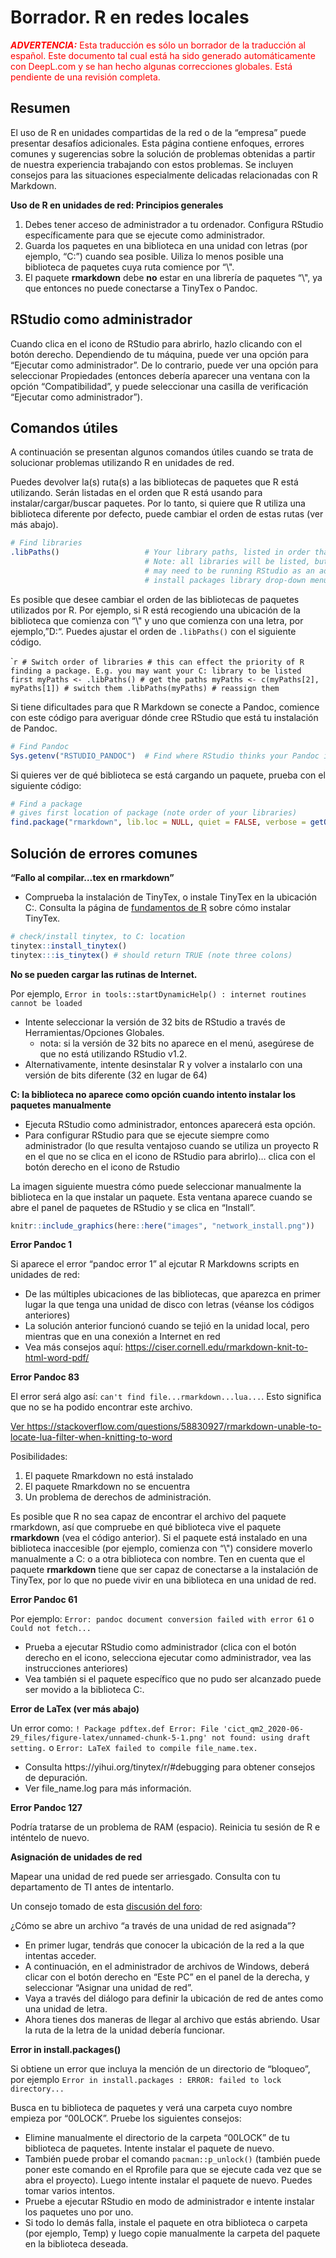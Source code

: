 
# Borrador. R en redes locales {#r-on-network-drives}

<span style="color: red;">**_ADVERTENCIA:_** Esta traducción es sólo un borrador de la traducción al español. Este documento tal cual está ha sido generado automáticamente con DeepL.com y se han hecho algunas correcciones globales. Está pendiente de una revisión completa. </span> 


<!-- ======================================================= -->
## Resumen {#overview-9}

El uso de R en unidades compartidas de la red o de la "empresa" puede presentar desafíos adicionales. Esta página contiene enfoques, errores comunes y sugerencias sobre la solución de problemas obtenidas a partir de nuestra experiencia trabajando con estos problemas. Se incluyen consejos para las situaciones especialmente delicadas relacionadas con R Markdown.


**Uso de R en unidades de red: Principios generales**

1) Debes tener acceso de administrador a tu ordenador. Configura RStudio específicamente para que se ejecute como administrador.  
2) Guarda los paquetes en una biblioteca en una unidad con letras (por ejemplo, "C:") cuando sea posible. Uiliza lo menos posible una biblioteca de paquetes cuya ruta comience por "\\\".  
3) El paquete **rmarkdown** debe **no** estar en una librería de paquetes "\\\", ya que entonces no puede conectarse a TinyTex o Pandoc. 





## RStudio como administrador  {#rstudio-as-administrator}

Cuando clica en el icono de RStudio para abrirlo, hazlo clicando con el botón derecho. Dependiendo de tu máquina, puede ver una opción para "Ejecutar como administrador". De lo contrario, puede ver una opción para seleccionar Propiedades (entonces debería aparecer una ventana con la opción "Compatibilidad", y puede seleccionar una casilla de verificación "Ejecutar como administrador").




## Comandos útiles {#useful-commands}

A continuación se presentan algunos comandos útiles cuando se trata de solucionar problemas utilizando R en unidades de red.

Puedes devolver la(s) ruta(s) a las bibliotecas de paquetes que R está utilizando. Serán listadas en el orden que R está usando para instalar/cargar/buscar paquetes. Por lo tanto, si quiere que R utiliza una biblioteca diferente por defecto, puede cambiar el orden de estas rutas (ver más abajo). 

```r
# Find libraries
.libPaths()                   # Your library paths, listed in order that R installs/searches. 
                              # Note: all libraries will be listed, but to install to some (e.g. C:) you 
                              # may need to be running RStudio as an administrator (it won't appear in the 
                              # install packages library drop-down menu) 
```

Es posible que desee cambiar el orden de las bibliotecas de paquetes utilizados por R. Por ejemplo, si R está recogiendo una ubicación de la biblioteca que comienza con "\\\" y uno que comienza con una letra, por ejemplo, "D:". Puedes ajustar el orden de `.libPaths()` con el siguiente código. 

````r
# Switch order of libraries
# this can effect the priority of R finding a package. E.g. you may want your C: library to be listed first
myPaths <- .libPaths() # get the paths
myPaths <- c(myPaths[2], myPaths[1]) # switch them
.libPaths(myPaths) # reassign them
```

Si tiene dificultades para que R Markdown se conecte a Pandoc, comience con este código para averiguar dónde cree RStudio que está tu instalación de Pandoc. 

```r
# Find Pandoc
Sys.getenv("RSTUDIO_PANDOC")  # Find where RStudio thinks your Pandoc installation is
```

Si quieres ver de qué biblioteca se está cargando un paquete, prueba con el siguiente código:

```r
# Find a package
# gives first location of package (note order of your libraries)
find.package("rmarkdown", lib.loc = NULL, quiet = FALSE, verbose = getOption("verbose")) 
```



<!-- ======================================================= -->
## Solución de errores comunes {#troubleshooting-common-errors}


**"Fallo al compilar...tex en rmarkdown "**  

* Comprueba la instalación de TinyTex, o instale TinyTex en la ubicación C:. Consulta la página de [fundamentos de R](#r-basics) sobre cómo instalar TinyTex. 

```r
# check/install tinytex, to C: location
tinytex::install_tinytex()
tinytex:::is_tinytex() # should return TRUE (note three colons)
```


**No se pueden cargar las rutinas de Internet.**  

Por ejemplo, `Error in tools::startDynamicHelp() : internet routines cannot be loaded`  

* Intente seleccionar la versión de 32 bits de RStudio a través de Herramientas/Opciones Globales.
  * nota: si la versión de 32 bits no aparece en el menú, asegúrese de que no está utilizando RStudio v1.2.
* Alternativamente, intente desinstalar R y volver a instalarlo con una versión de bits diferente (32 en lugar de 64)


**C: la biblioteca no aparece como opción cuando intento instalar los paquetes manualmente**

* Ejecuta RStudio como administrador, entonces aparecerá esta opción.
* Para configurar RStudio para que se ejecute siempre como administrador (lo que resulta ventajoso cuando se utiliza un proyecto R en el que no se clica en el icono de RStudio para abrirlo)... clica con el botón derecho en el icono de Rstudio

La imagen siguiente muestra cómo puede seleccionar manualmente la biblioteca en la que instalar un paquete. Esta ventana aparece cuando se abre el panel de paquetes de RStudio y se clica en "Install".

```r
knitr::include_graphics(here::here("images", "network_install.png"))
```

**Error Pandoc 1**  

Si aparece el error "pandoc error 1" al ejcutar R Markdowns scripts en unidades de red:

* De las múltiples ubicaciones de las bibliotecas, que aparezca en primer lugar la que tenga una unidad de disco con letras (véanse los códigos anteriores)
* La solución anterior funcionó cuando se tejió en la unidad local, pero mientras que en una conexión a Internet en red
* Vea más consejos aquí: [https://ciser.cornell.edu/rmarkdown-knit-to-html-word-pdf/](https://ciser.cornell.edu/rmarkdown-knit-to-html-word-pdf/)

**Error Pandoc 83** 

El error será algo así: `can't find file...rmarkdown...lua...`. Esto significa que no se ha podido encontrar este archivo.

[Ver https://stackoverflow.com/questions/58830927/rmarkdown-unable-to-locate-lua-filter-when-knitting-to-word](https://stackoverflow.com/questions/58830927/rmarkdown-unable-to-locate-lua-filter-when-knitting-to-word)

Posibilidades:

1.  El paquete Rmarkdown no está instalado
2.  El paquete Rmarkdown no se encuentra
3.  Un problema de derechos de administración.

Es posible que R no sea capaz de encontrar el archivo del paquete rmarkdown, así que compruebe en qué biblioteca vive el paquete **rmarkdown** (vea el código anterior). Si el paquete está instalado en una biblioteca inaccesible (por ejemplo, comienza con "\\\") considere moverlo manualmente a C: o a otra biblioteca con nombre. Ten en cuenta que el paquete **rmarkdown** tiene que ser capaz de conectarse a la instalación de TinyTex, por lo que no puede vivir en una biblioteca en una unidad de red.


**Error Pandoc 61**

Por ejemplo: `Error: pandoc document conversion failed with error 61`  o `Could not fetch...`  

* Prueba a ejecutar RStudio como administrador (clica con el botón derecho en el icono, selecciona ejecutar como administrador, vea las instrucciones anteriores)
* Vea también si el paquete específico que no pudo ser alcanzado puede ser movido a la biblioteca C:.


**Error de LaTex (ver más abajo)**

Un error como: `! Package pdftex.def Error: File 'cict_qm2_2020-06-29_files/figure-latex/unnamed-chunk-5-1.png' not found: using draft setting.` o `Error: LaTeX failed to compile file_name.tex.`  

* Consulta https://yihui.org/tinytex/r/#debugging para obtener consejos de depuración.
* Ver file_name.log para más información.

**Error Pandoc 127**

Podría tratarse de un problema de RAM (espacio). Reinicia tu sesión de R e inténtelo de nuevo.


**Asignación de unidades de red**

Mapear una unidad de red puede ser arriesgado. Consulta con tu departamento de TI antes de intentarlo.

Un consejo tomado de esta [discusión del foro](https://stackoverflow.com/questions/48161177/r-markdown-openbinaryfile-does-not-exist-no-such-file-or-directory/55616529?noredirect=1#comment97966859_55616529):

¿Cómo se abre un archivo "a través de una unidad de red asignada"?

* En primer lugar, tendrás que conocer la ubicación de la red a la que intentas acceder.
* A continuación, en el administrador de archivos de Windows, deberá clicar con el botón derecho en "Este PC" en el panel de la derecha, y seleccionar "Asignar una unidad de red".
* Vaya a través del diálogo para definir la ubicación de red de antes como una unidad de letra.
* Ahora tienes dos maneras de llegar al archivo que estás abriendo. Usar la ruta de la letra de la unidad debería funcionar.


**Error in install.packages()**  

Si obtiene un error que incluya la mención de un directorio de "bloqueo", por ejemplo `Error in install.packages : ERROR: failed to lock directory...`

Busca en tu biblioteca de paquetes y verá una carpeta cuyo nombre empieza por "00LOCK". Pruebe los siguientes consejos:

* Elimine manualmente el directorio de la carpeta "00LOCK" de tu biblioteca de paquetes. Intente instalar el paquete de nuevo.
* También puede probar el comando `pacman::p_unlock()` (también puede poner este comando en el Rprofile para que se ejecute cada vez que se abra el proyecto). Luego intente instalar el paquete de nuevo. Puedes tomar varios intentos.
* Pruebe a ejecutar RStudio en modo de administrador e intente instalar los paquetes uno por uno.
* Si todo lo demás falla, instale el paquete en otra biblioteca o carpeta (por ejemplo, Temp) y luego copie manualmente la carpeta del paquete en la biblioteca deseada.  






